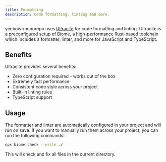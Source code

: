```yaml
---
title: Formatting
description: Code formatting, linting and more.
---
```


yeebois-monorepo uses [Ultracite](https://ultracite.dev) for code formatting and linting. Ultracite is a preconfigured setup of [Biome](https://biomejs.dev), a high-performance Rust-based toolchain which includes a formatter, linter, and more for JavaScript and TypeScript.

## Benefits

Ultracite provides several benefits:

- Zero configuration required - works out of the box
- Extremely fast performance
- Consistent code style across your project
- Built-in linting rules
- TypeScript support

## Usage

The formatter and linter are automatically configured in your project and will run on save. If you want to manually run them across your project, you can run the following commands:

```sh Terminal
npx biome check --write ./
```

This will check and fix all files in the current directory.
